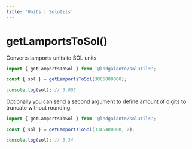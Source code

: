 ```yaml
---
title: 'Units | Solutils'
---
```


# getLamportsToSol()

Converts lamports units to SOL units.

```typescript
import { getLamportsToSol } from '@lndgalante/solutils';

const { sol } = getLamportsToSol(3005000000);

console.log(sol); // 3.005
```

Optionally you can send a second argument to define amount of digits to truncate without rounding.

```typescript
import { getLamportsToSol } from '@lndgalante/solutils';

const { sol } = getLamportsToSol(3345400000, 2);

console.log(sol); // 3.34
```
